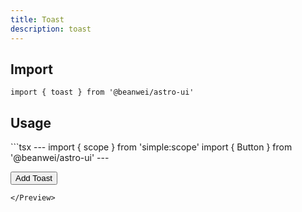 ```yaml
---
title: Toast
description: toast
---
```



## Import

```tsx
import { toast } from '@beanwei/astro-ui'
```

## Usage

<Preview>
  <Fragment slot="preview">
    <AddToast />
  </Fragment>
  ```tsx
  ---
  import { scope } from 'simple:scope'
  import { Button } from '@beanwei/astro-ui'
  ---

  <Button data-target={scope()} variant="outline">Add Toast</Button>

  <script>
    import { scope } from 'simple:scope'
    import { toast } from '@beanwei/astro-ui'

    const btnEl = document.querySelector<HTMLDialogElement>(`[data-target="${scope()}"]`)!
    btnEl.addEventListener('click', () => toast.create({ title: 'Just a quick note!', type: 'info' }))
  </script>

  ```
</Preview>

